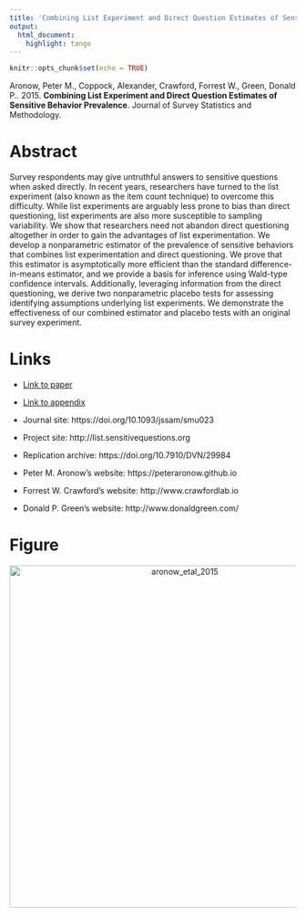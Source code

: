 ```yaml
---
title: 'Combining List Experiment and Direct Question Estimates of Sensitive Behavior Prevalence'
output:
  html_document:
    highlight: tango
---
```


```r
knitr::opts_chunk$set(echo = TRUE)
```

Aronow, Peter M., Coppock, Alexander, Crawford, Forrest W., Green, Donald P.. 2015. <b>Combining List Experiment and Direct Question Estimates of Sensitive Behavior Prevalence</b>. Journal of Survey Statistics and Methodology.

# Abstract
Survey respondents may give untruthful answers to sensitive questions when asked directly. In recent years, researchers have turned to the list experiment (also known as the item count technique) to overcome this difficulty. While list experiments are arguably less prone to bias than direct questioning, list experiments are also more susceptible to sampling variability. We show that researchers need not abandon direct questioning altogether in order to gain the advantages of list experimentation. We develop a nonparametric estimator of the prevalence of sensitive behaviors that combines list experimentation and direct questioning. We prove that this estimator is asymptotically more efficient than the standard difference-in-means estimator, and we provide a basis for inference using Wald-type confidence intervals. Additionally, leveraging information from the direct questioning, we derive two nonparametric placebo tests for assessing identifying assumptions underlying list experiments. We demonstrate the effectiveness of our combined estimator and placebo tests with an original survey experiment.

# Links
 - <a href='aronow_etal_2015.pdf'>Link to paper</a>
 - <a href='aronow_etal_2015_appendix.pdf'>Link to appendix</a>
 - Journal site: https://doi.org/10.1093/jssam/smu023 
 - Project site: http://list.sensitivequestions.org 
 - Replication archive: https://doi.org/10.7910/DVN/29984 

- Peter M. Aronow's website: https://peteraronow.github.io
- Forrest W. Crawford's website: http://www.crawfordlab.io
- Donald P. Green's website: http://www.donaldgreen.com/

# Figure
<center><img src="display_figures/aronow_etal_2015_display.png" alt="aronow_etal_2015" width="600"></center>